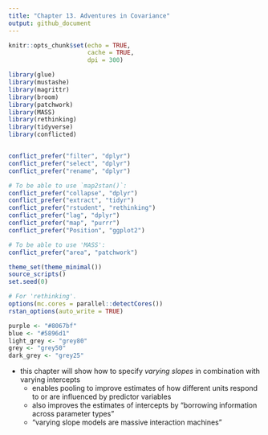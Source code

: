 ```yaml
---
title: "Chapter 13. Adventures in Covariance"
output: github_document
---
```


```r
knitr::opts_chunk$set(echo = TRUE, 
                      cache = TRUE,
                      dpi = 300)

library(glue)
library(mustashe)
library(magrittr)
library(broom)
library(patchwork)
library(MASS)
library(rethinking)
library(tidyverse)
library(conflicted)


conflict_prefer("filter", "dplyr")
conflict_prefer("select", "dplyr")
conflict_prefer("rename", "dplyr")

# To be able to use `map2stan()`:
conflict_prefer("collapse", "dplyr")
conflict_prefer("extract", "tidyr")
conflict_prefer("rstudent", "rethinking")
conflict_prefer("lag", "dplyr")
conflict_prefer("map", "purrr")
conflict_prefer("Position", "ggplot2")

# To be able to use 'MASS':
conflict_prefer("area", "patchwork")

theme_set(theme_minimal())
source_scripts()
set.seed(0)

# For 'rethinking'.
options(mc.cores = parallel::detectCores())
rstan_options(auto_write = TRUE)

purple <- "#8067bf"
blue <- "#5896d1"
light_grey <- "grey80"
grey <- "grey50"
dark_grey <- "grey25"
```

- this chapter will show how to specify *varying slopes* in combination with varying intercepts
    * enables pooling to improve estimates of how different units respond to or are influenced by predictor variables
    * also improves the estimates of intercepts by "borrowing information across parameter types"
    * "varying slope models are massive interaction machines"

